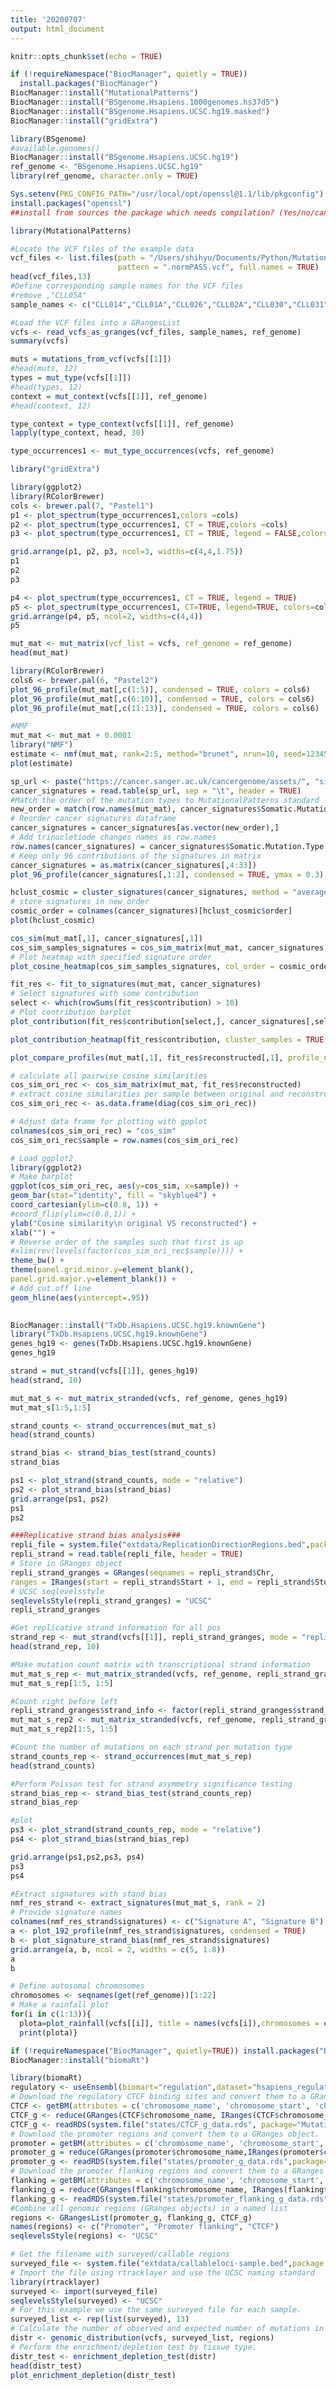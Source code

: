 ```yaml
---
title: '20200707'
output: html_document
---
```


```r
knitr::opts_chunk$set(echo = TRUE)
```

```r
if (!requireNamespace("BiocManager", quietly = TRUE))
  install.packages("BiocManager")
BiocManager::install("MutationalPatterns")
BiocManager::install("BSgenome.Hsapiens.1000genomes.hs37d5")
BiocManager::install("BSgenome.Hsapiens.UCSC.hg19.masked")
BiocManager::install("gridExtra")

```


```r
library(BSgenome)
#available.genomes()
BiocManager::install("BSgenome.Hsapiens.UCSC.hg19")
ref_genome <- "BSgenome.Hsapiens.UCSC.hg19"
library(ref_genome, character.only = TRUE)
```

```r
Sys.setenv(PKG_CONFIG_PATH="/usr/local/opt/openssl@1.1/lib/pkgconfig")
install.packages("openssl")
##install from sources the package which needs compilation? (Yes/no/cancel) No
```
```r
library(MutationalPatterns)
```

```r
#Locate the VCF files of the example data
vcf_files <- list.files(path = "/Users/shihyu/Documents/Python/Mutational_Pattern/CLL_WES",
                        pattern = ".normPASS.vcf", full.names = TRUE)
head(vcf_files,13)
#Define corresponding sample names for the VCF files
#remove ,"CLL05A"
sample_names <- c("CLL014","CLL01A","CLL026","CLL02A","CLL030","CLL031","CLL038","CLL040","CLL042","CLL09A","CLL213","CLL226","CLL244")

#Load the VCF files into a GRangesList
vcfs <- read_vcfs_as_granges(vcf_files, sample_names, ref_genome)
summary(vcfs)
```

```r
muts = mutations_from_vcf(vcfs[[1]])
#head(muts, 12)
types = mut_type(vcfs[[1]])
#head(types, 12)
context = mut_context(vcfs[[1]], ref_genome)
#head(context, 12)

type_context = type_context(vcfs[[1]], ref_genome)
lapply(type_context, head, 30)
```

```r
type_occurrences1 <- mut_type_occurrences(vcfs, ref_genome)
```

```r
library("gridExtra")
```

```r
library(ggplot2)
library(RColorBrewer)
cols <- brewer.pal(7, "Pastel1")
p1 <- plot_spectrum(type_occurrences1,colors =cols)
p2 <- plot_spectrum(type_occurrences1, CT = TRUE,colors =cols)
p3 <- plot_spectrum(type_occurrences1, CT = TRUE, legend = FALSE,colors =cols)
```


```r
grid.arrange(p1, p2, p3, ncol=3, widths=c(4,4,1.75))
p1
p2
p3
```

```r
p4 <- plot_spectrum(type_occurrences1, CT = TRUE, legend = TRUE)
p5 <- plot_spectrum(type_occurrences1, CT=TRUE, legend=TRUE, colors=cols)
grid.arrange(p4, p5, ncol=2, widths=c(4,4))
p5
```

```r
mut_mat <- mut_matrix(vcf_list = vcfs, ref_genome = ref_genome)
head(mut_mat)
```

```r
library(RColorBrewer)
cols6 <- brewer.pal(6, "Pastel2")
plot_96_profile(mut_mat[,c(1:5)], condensed = TRUE, colors = cols6)
plot_96_profile(mut_mat[,c(6:10)], condensed = TRUE, colors = cols6)
plot_96_profile(mut_mat[,c(11:13)], condensed = TRUE, colors = cols6)
```

```r
#NMF
mut_mat <- mut_mat + 0.0001
library("NMF")
estimate <- nmf(mut_mat, rank=2:5, method="brunet", nrun=10, seed=123456)
plot(estimate)
```
```r

sp_url <- paste("https://cancer.sanger.ac.uk/cancergenome/assets/", "signatures_probabilities.txt", sep = "")
cancer_signatures = read.table(sp_url, sep = "\t", header = TRUE)
#Match the order of the mutation types to MutationalPatterns standard
new_order = match(row.names(mut_mat), cancer_signatures$Somatic.Mutation.Type)
# Reorder cancer signatures dataframe
cancer_signatures = cancer_signatures[as.vector(new_order),]
# Add trinucletiode changes names as row.names
row.names(cancer_signatures) = cancer_signatures$Somatic.Mutation.Type
# Keep only 96 contributions of the signatures in matrix
cancer_signatures = as.matrix(cancer_signatures[,4:33])
plot_96_profile(cancer_signatures[,1:2], condensed = TRUE, ymax = 0.3)
```

```r
hclust_cosmic = cluster_signatures(cancer_signatures, method = "average")
# store signatures in new order
cosmic_order = colnames(cancer_signatures)[hclust_cosmic$order]
plot(hclust_cosmic)
```

```r
cos_sim(mut_mat[,1], cancer_signatures[,1])
cos_sim_samples_signatures = cos_sim_matrix(mut_mat, cancer_signatures)
# Plot heatmap with specified signature order
plot_cosine_heatmap(cos_sim_samples_signatures, col_order = cosmic_order, cluster_rows = TRUE)
```

```r
fit_res <- fit_to_signatures(mut_mat, cancer_signatures)
# Select signatures with some contribution
select <- which(rowSums(fit_res$contribution) > 10)
# Plot contribution barplot
plot_contribution(fit_res$contribution[select,], cancer_signatures[,select], coord_flip = FALSE, mode = "absolute")
```

```r
plot_contribution_heatmap(fit_res$contribution, cluster_samples = TRUE, method = "complete")
```

```r
plot_compare_profiles(mut_mat[,1], fit_res$reconstructed[,1], profile_names = c("Original", "Reconstructed"), condensed = TRUE)
```

```r
# calculate all pairwise cosine similarities
cos_sim_ori_rec <- cos_sim_matrix(mut_mat, fit_res$reconstructed)
# extract cosine similarities per sample between original and reconstructed
cos_sim_ori_rec <- as.data.frame(diag(cos_sim_ori_rec))

# Adjust data frame for plotting with gpplot
colnames(cos_sim_ori_rec) = "cos_sim"
cos_sim_ori_rec$sample = row.names(cos_sim_ori_rec)

# Load ggplot2
library(ggplot2)
# Make barplot
ggplot(cos_sim_ori_rec, aes(y=cos_sim, x=sample)) +
geom_bar(stat="identity", fill = "skyblue4") +
coord_cartesian(ylim=c(0.8, 1)) +
#coord_flip(ylim=c(0.8,1)) +
ylab("Cosine similarity\n original VS reconstructed") +
xlab("") +
# Reverse order of the samples such that first is up
#xlim(rev(levels(factor(cos_sim_ori_rec$sample)))) +
theme_bw() +
theme(panel.grid.minor.y=element_blank(),
panel.grid.major.y=element_blank()) +
# Add cut.off line
geom_hline(aes(yintercept=.95))
  
```

```r
BiocManager::install("TxDb.Hsapiens.UCSC.hg19.knownGene")
library("TxDb.Hsapiens.UCSC.hg19.knownGene")
genes_hg19 <- genes(TxDb.Hsapiens.UCSC.hg19.knownGene)
genes_hg19
```

```r
strand = mut_strand(vcfs[[1]], genes_hg19)
head(strand, 10)
```

```r
mut_mat_s <- mut_matrix_stranded(vcfs, ref_genome, genes_hg19)
mut_mat_s[1:5,1:5]
```

```r
strand_counts <- strand_occurrences(mut_mat_s)
head(strand_counts)
```

```r
strand_bias <- strand_bias_test(strand_counts)
strand_bias
```

```r
ps1 <- plot_strand(strand_counts, mode = "relative")
ps2 <- plot_strand_bias(strand_bias)
grid.arrange(ps1, ps2)
ps1
ps2
```

```r
###Replicative strand bias analysis###
repli_file = system.file("extdata/ReplicationDirectionRegions.bed",package = "MutationalPatterns")
repli_strand = read.table(repli_file, header = TRUE)
# Store in GRanges object
repli_strand_granges = GRanges(seqnames = repli_strand$Chr,
ranges = IRanges(start = repli_strand$Start + 1, end = repli_strand$Stop), strand_info = repli_strand$Class)
# UCSC seqlevelsstyle
seqlevelsStyle(repli_strand_granges) = "UCSC"
repli_strand_granges

#Get replicative strand information for all pos
strand_rep <- mut_strand(vcfs[[1]], repli_strand_granges, mode = "replication")
head(strand_rep, 10)

#Make mutation count matrix with transcriptional strand information
mut_mat_s_rep <- mut_matrix_stranded(vcfs, ref_genome, repli_strand_granges, mode = "replication")
mut_mat_s_rep[1:5, 1:5]

#Count right before left
repli_strand_granges$strand_info <- factor(repli_strand_granges$strand_info,levels = c("right", "left"))
mut_mat_s_rep2 <- mut_matrix_stranded(vcfs, ref_genome, repli_strand_granges,mode = "replication")
mut_mat_s_rep2[1:5, 1:5]

#Count the number of mutations on each strand per mutation type
strand_counts_rep <- strand_occurrences(mut_mat_s_rep)
head(strand_counts)

#Perform Poisson test for strand asymmetry significance testing
strand_bias_rep <- strand_bias_test(strand_counts_rep)
strand_bias_rep

#plot
ps3 <- plot_strand(strand_counts_rep, mode = "relative")
ps4 <- plot_strand_bias(strand_bias_rep)

grid.arrange(ps1,ps2,ps3, ps4)
ps3
ps4
```

```r
#Extract signatures with stand bias
nmf_res_strand <- extract_signatures(mut_mat_s, rank = 2)
# Provide signature names
colnames(nmf_res_strand$signatures) <- c("Signature A", "Signature B")
a <- plot_192_profile(nmf_res_strand$signatures, condensed = TRUE)
b <- plot_signature_strand_bias(nmf_res_strand$signatures)
grid.arrange(a, b, ncol = 2, widths = c(5, 1.8))
a
b
```

```r
# Define autosomal chromosomes
chromosomes <- seqnames(get(ref_genome))[1:22]
# Make a rainfall plot
for(i in c(1:13)){
  plota=plot_rainfall(vcfs[[i]], title = names(vcfs[i]),chromosomes = chromosomes, cex = 1.5, ylim = 1e+09)
  print(plota)}

```

```r
if (!requireNamespace("BiocManager", quietly=TRUE)) install.packages("BiocManager")
BiocManager::install("biomaRt")
```

```r
library(biomaRt)
regulatory <- useEnsembl(biomart="regulation",dataset="hsapiens_regulatory_feature",GRCh = 37)
# Download the regulatory CTCF binding sites and convert them to a GRanges object.
CTCF <- getBM(attributes = c('chromosome_name', 'chromosome_start', 'chromosome_end', 'feature_type_name'), filters = "regulatory_feature_type_name", values = "CTCF Binding Site", mart = regulatory)
CTCF_g <- reduce(GRanges(CTCF$chromosome_name, IRanges(CTCF$chromosome_start,CTCF$chromosome_end)))
CTCF_g <- readRDS(system.file("states/CTCF_g_data.rds", package="MutationalPatterns"))
# Download the promoter regions and convert them to a GRanges object.
promoter = getBM(attributes = c('chromosome_name', 'chromosome_start','chromosome_end', 'feature_type_name'), filters = "regulatory_feature_type_name", values = "Promoter",mart = regulatory)
promoter_g = reduce(GRanges(promoter$chromosome_name,IRanges(promoter$chromosome_start, promoter$chromosome_end)))
promoter_g <- readRDS(system.file("states/promoter_g_data.rds",package="MutationalPatterns"))
# Download the promoter flanking regions and convert them to a GRanges object.
flanking = getBM(attributes = c('chromosome_name', 'chromosome_start','chromosome_end','feature_type_name'), filters= "regulatory_feature_type_name", values = "Promoter Flanking Region",mart = regulatory)
flanking_g = reduce(GRanges(flanking$chromosome_name, IRanges(flanking$chromosome_start, flanking$chromosome_end)))
flanking_g <- readRDS(system.file("states/promoter_flanking_g_data.rds", package="MutationalPatterns"))
#Combine all genomic regions (GRanges objects) in a named list
regions <- GRangesList(promoter_g, flanking_g, CTCF_g)
names(regions) <- c("Promoter", "Promoter flanking", "CTCF")
seqlevelsStyle(regions) <- "UCSC"
```

```r
# Get the filename with surveyed/callable regions
surveyed_file <- system.file("extdata/callableloci-sample.bed",package = "MutationalPatterns")
# Import the file using rtracklayer and use the UCSC naming standard
library(rtracklayer)
surveyed <- import(surveyed_file)
seqlevelsStyle(surveyed) <- "UCSC"
# For this example we use the same surveyed file for each sample.
surveyed_list <- rep(list(surveyed), 13)
# Calculate the number of observed and expected number of mutations in each genomic regions for each sample.
distr <- genomic_distribution(vcfs, surveyed_list, regions)
# Perform the enrichment/depletion test by tissue type.
distr_test <- enrichment_depletion_test(distr)
head(distr_test)
plot_enrichment_depletion(distr_test)
```

